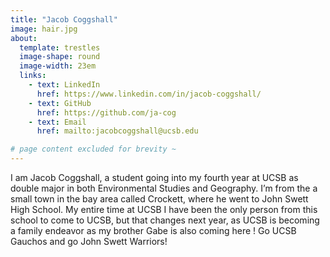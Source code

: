 ```yaml
---
title: "Jacob Coggshall"
image: hair.jpg
about: 
  template: trestles
  image-shape: round
  image-width: 23em
  links:
    - text: LinkedIn
      href: https://www.linkedin.com/in/jacob-coggshall/
    - text: GitHub
      href: https://github.com/ja-cog
    - text: Email
      href: mailto:jacobcoggshall@ucsb.edu

# page content excluded for brevity ~
---
```


I am Jacob Coggshall, a student going into my fourth year at UCSB as double major in both Environmental Studies and Geography. I'm from the a small town in the bay area called Crockett, where he went to John Swett High School. My entire time at UCSB I have been the only person from this school to come to UCSB, but that changes next year, as UCSB is becoming a family endeavor as my brother Gabe is also coming here ! Go UCSB Gauchos and go John Swett Warriors!

```r

```
